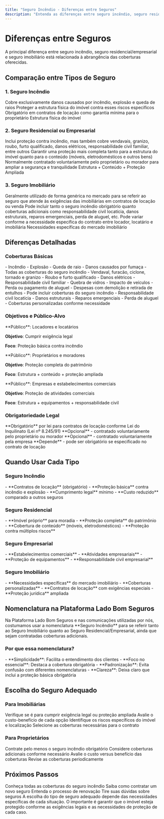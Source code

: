 ```yaml
---
title: "Seguro Incêndio - Diferenças entre Seguros"
description: "Entenda as diferenças entre seguro incêndio, seguro residencial e seguro imobiliário"
---
```


# Diferenças entre Seguros

<Info>
A principal diferença entre seguro incêndio, seguro residencial/empresarial e seguro imobiliário está relacionada à abrangência das coberturas oferecidas.
</Info>

## Comparação entre Tipos de Seguro

### 1. Seguro Incêndio

<CardGroup cols={2}>
<Card title="Cobertura Básica" icon="fire">
  Cobre exclusivamente danos causados por incêndio, explosão e queda de raios
</Card>

<Card title="Objetivo Principal" icon="target">
  Proteger a estrutura física do imóvel contra esses riscos específicos
</Card>

<Card title="Obrigatoriedade" icon="exclamation-triangle">
  Obrigatório em contratos de locação como garantia mínima para o proprietário
</Card>

<Card title="Foco" icon="home">
  Estrutura física do imóvel
</Card>
</CardGroup>

### 2. Seguro Residencial ou Empresarial

<CardGroup cols={2}>
<Card title="Cobertura Ampliada" icon="shield-check">
  Inclui proteção contra incêndio, mas também cobre vendavais, granizo, roubo, furto qualificado, danos elétricos, responsabilidade civil familiar, entre outros
</Card>

<Card title="Objetivo Principal" icon="target">
  Garantir uma proteção mais completa tanto para a estrutura do imóvel quanto para o conteúdo (móveis, eletrodomésticos e outros bens)
</Card>

<Card title="Opcionalidade" icon="check">
  Normalmente contratado voluntariamente pelo proprietário ou morador para ampliar a segurança e tranquilidade
</Card>

<Card title="Foco" icon="home">
  Estrutura + Conteúdo + Proteção Ampliada
</Card>
</CardGroup>

### 3. Seguro Imobiliário

<CardGroup cols={2}>
<Card title="Termo Genérico" icon="building-office">
  Geralmente utilizado de forma genérica no mercado para se referir ao seguro que atende às exigências das imobiliárias em contratos de locação ou venda
</Card>

<Card title="Flexibilidade" icon="adjustments-horizontal">
  Pode incluir tanto o seguro incêndio obrigatório quanto coberturas adicionais como responsabilidade civil locatícia, danos estruturais, reparos emergenciais, perda de aluguel, etc.
</Card>

<Card title="Personalização" icon="cog-6-tooth">
  Pode variar conforme a necessidade específica do contrato entre locador, locatário e imobiliária
</Card>

<Card title="Foco" icon="handshake">
  Necessidades específicas do mercado imobiliário
</Card>
</CardGroup>

## Diferenças Detalhadas

### Coberturas Básicas

<AccordionGroup>
<Accordion title="Seguro Incêndio">
  - Incêndio
  - Explosão
  - Queda de raio
  - Danos causados por fumaça
</Accordion>

<Accordion title="Seguro Residencial/Empresarial">
  - Todas as coberturas do seguro incêndio
  - Vendaval, furacão, ciclone, tornado e granizo
  - Roubo e furto qualificado
  - Danos elétricos
  - Responsabilidade civil familiar
  - Quebra de vidros
  - Impacto de veículos
  - Perda ou pagamento de aluguel
  - Despesas com demolição e retirada de entulhos
</Accordion>

<Accordion title="Seguro Imobiliário">
  - Pode incluir coberturas do seguro incêndio
  - Responsabilidade civil locatícia
  - Danos estruturais
  - Reparos emergenciais
  - Perda de aluguel
  - Coberturas personalizadas conforme necessidade
</Accordion>
</AccordionGroup>

### Objetivos e Público-Alvo

<CardGroup cols={3}>
<Card title="Seguro Incêndio" icon="fire">
  **Público**: Locadores e locatários
  
  **Objetivo**: Cumprir exigência legal
  
  **Foco**: Proteção básica contra incêndio
</Card>

<Card title="Seguro Residencial" icon="home">
  **Público**: Proprietários e moradores
  
  **Objetivo**: Proteção completa do patrimônio
  
  **Foco**: Estrutura + conteúdo + proteção ampliada
</Card>

<Card title="Seguro Empresarial" icon="building-office">
  **Público**: Empresas e estabelecimentos comerciais
  
  **Objetivo**: Proteção de atividades comerciais
  
  **Foco**: Estrutura + equipamentos + responsabilidade civil
</Card>
</CardGroup>

### Obrigatoriedade Legal

<Steps>
<Step title="Seguro Incêndio">
  **Obrigatório** por lei para contratos de locação conforme Lei do Inquilinato (Lei nº 8.245/91)
</Step>

<Step title="Seguro Residencial">
  **Opcional** - contratado voluntariamente pelo proprietário ou morador
</Step>

<Step title="Seguro Empresarial">
  **Opcional** - contratado voluntariamente pela empresa
</Step>

<Step title="Seguro Imobiliário">
  **Depende** - pode ser obrigatório se especificado no contrato de locação
</Step>
</Steps>

## Quando Usar Cada Tipo

### Seguro Incêndio

<Check>
- **Contratos de locação** (obrigatório)
- **Proteção básica** contra incêndio e explosão
- **Cumprimento legal** mínimo
- **Custo reduzido** comparado a outros seguros
</Check>

### Seguro Residencial

<Check>
- **Imóvel próprio** para moradia
- **Proteção completa** do patrimônio
- **Cobertura de conteúdo** (móveis, eletrodomésticos)
- **Proteção contra múltiplos riscos**
</Check>

### Seguro Empresarial

<Check>
- **Estabelecimentos comerciais**
- **Atividades empresariais**
- **Proteção de equipamentos**
- **Responsabilidade civil empresarial**
</Check>

### Seguro Imobiliário

<Check>
- **Necessidades específicas** do mercado imobiliário
- **Coberturas personalizadas**
- **Contratos de locação** com exigências especiais
- **Proteção jurídica** ampliada
</Check>

## Nomenclatura na Plataforma Lado Bom Seguros

<Info>
Na Plataforma Lado Bom Seguros e nas comunicações utilizadas por nós, costumamos usar a nomenclatura **Seguro Incêndio** para se referir tanto ao Seguro Imobiliário quanto ao Seguro Residencial/Empresarial, ainda que sejam contratadas coberturas adicionais.
</Info>

### Por que essa nomenclatura?

<Check>
- **Simplicidade**: Facilita o entendimento dos clientes
- **Foco no essencial**: Destaca a cobertura obrigatória
- **Padronização**: Evita confusão com diferentes nomenclaturas
- **Clareza**: Deixa claro que inclui a proteção básica obrigatória
</Check>

## Escolha do Seguro Adequado

### Para Imobiliárias

<Steps>
<Step title="Identifique a Necessidade">
  Verifique se é para cumprir exigência legal ou proteção ampliada
</Step>

<Step title="Considere o Orçamento">
  Avalie o custo-benefício de cada opção
</Step>

<Step title="Analise os Riscos">
  Identifique os riscos específicos do imóvel e localização
</Step>

<Step title="Escolha a Cobertura">
  Selecione as coberturas necessárias para o contrato
</Step>
</Steps>

### Para Proprietários

<Steps>
<Step title="Cumprimento Legal">
  Contrate pelo menos o seguro incêndio obrigatório
</Step>

<Step title="Proteção Adicional">
  Considere coberturas adicionais conforme necessário
</Step>

<Step title="Análise de Custo">
  Avalie o custo versus benefício das coberturas
</Step>

<Step title="Renovação Periódica">
  Revise as coberturas periodicamente
</Step>
</Steps>

## Próximos Passos

<CardGroup cols={2}>
<Card title="Coberturas Disponíveis" icon="shield-check" href="/produtos/seguro-incendio/coberturas">
  Conheça todas as coberturas do seguro incêndio
</Card>

<Card title="Como Contratar" icon="document-plus" href="/produtos/seguro-incendio/contratacao">
  Saiba como contratar um novo seguro
</Card>

<Card title="Renovação" icon="arrow-path" href="/produtos/seguro-incendio/renovacao">
  Entenda o processo de renovação
</Card>

<Card title="FAQ" icon="question-mark" href="/produtos/seguro-incendio/faq">
  Tire suas dúvidas sobre seguros
</Card>
</CardGroup>

<Note>
A escolha do tipo de seguro adequado depende das necessidades específicas de cada situação. O importante é garantir que o imóvel esteja protegido conforme as exigências legais e as necessidades de proteção de cada caso.
</Note>
